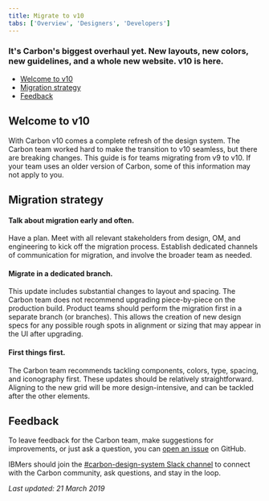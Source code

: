 ```yaml
---
title: Migrate to v10
tabs: ['Overview', 'Designers', 'Developers']
---
```


### It's Carbon's biggest overhaul yet. New layouts, new colors, new guidelines, and a whole new website. v10 is here.

<AnchorLinks>

- [Welcome to v10](#welcome-to-v10)
- [Migration strategy](#migration-tooling)
- [Feedback](#feedback)

</AnchorLinks>


## Welcome to v10

With Carbon v10 comes a complete refresh of the design system. The Carbon team worked hard to make the transition to v10 seamless, but there are breaking changes. This guide is for teams migrating from v9 to v10. If your team uses an older version of Carbon, some of this information may not apply to you.

## Migration strategy


#### Talk about migration early and often.

Have a plan. Meet with all relevant stakeholders from design, OM, and engineering to kick off the migration process. Establish dedicated channels of communication for migration, and involve the broader team as needed.

#### Migrate in a dedicated branch.

This update includes substantial changes to layout and spacing. The Carbon team does not recommend upgrading piece-by-piece on the production build. Product teams should perform the migration first in a separate branch (or branches). This allows the creation of new design specs for any possible rough spots in alignment or sizing that may appear in the UI after upgrading.

#### First things first.

The Carbon team recommends tackling components, colors, type, spacing, and iconography first. These updates should be relatively straightforward. Aligning to the new grid will be more design-intensive, and can be tackled after the other elements.

<!-- 

### Adoption and activation sessions

<p>The IBM Design core team is establishing an adoption and activation program. A new <a href="https://w3.ibm.com/design/essentials" target="blank">IBM Design Essentials</a> course is available, and teams will receive either in-person or remote education before (or soon after) the Production release of Carbon v10. The Carbon team will share news on Slack, Connections, and in the IBM Design Town Hall as well.</p>

-->

## Feedback

To leave feedback for the Carbon team, make suggestions for improvements, or just ask a question, you can [open an issue](https://github.com/carbon-design-system/carbon-website/issues/new?template=feedback.md&labels=feedback&title=User+feedback+for+Migration+Overview+page) on GitHub.

IBMers should join the [#carbon-design-system Slack channel](https://ibm-studios.slack.com/messages/C0M053VPT/details/) to connect with the Carbon community, ask questions, and stay in the loop.


_Last updated: 21 March 2019_
